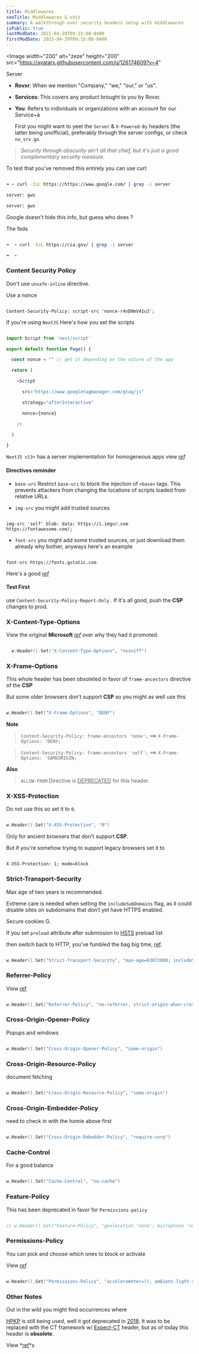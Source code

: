 ```yaml
---
title: Middlewares
seoTitle: Middlewares & shit
summary: A walkthrough over security headers setup with middlewares
isPublic: true
lastModDate: 2021-04-20T09:15:00-0400
firstModDate: 2023-04-20T09:15:00-0400
---
```


<Image
  width="200"
  alt="zeze"
  height="200"
  src="https://avatars.githubusercontent.com/u/126174609?v=4"
></Image>

<H>Server</H>

- **Rovxr**: When we mention "Company," "we," "our," or "us".

- **Services**: This covers any product brought to you by Rovxr.

- **You**: Refers to individuals or organizations with an account for our Service+à

  First you might want to yeet the `Server` & `X-Powered-By` headers (the latter being
  unofficial), preferably through the server configs, or check `no_srv.go`.

> _Security through obscurity ain’t all that chief, but it's just a good complementary security measure._

To test that you've removed this entirely you can use curl:

```bash

➜ ~ curl -IsL https://https://www.google.com/ | grep -i server

server: gws

server: gws

````

Google doesn't hide this info, but guess who does ?

The feds

```bash

➜  ~ curl -IsL https://cia.gov/ | grep -i server

➜  ~

````

### Content Security Policy

Don't use `unsafe-inline` directive.

Use a nonce

```http

Content-Security-Policy: script-src 'nonce-r4nD0mV41u3';

```

If you're using `NextJS` Here's how you set the scripts

```Typescript

import Script from 'next/script'

export default function Page() {

  const nonce = "" // get it depending on the nature of the app

  return (

    <Script

      src="https://www.googletagmanager.com/gtag/js"

      strategy="afterInteractive"

      nonce={nonce}

    />

  )

}

```

`NextJS v13+` has a server implementation for homogeneous apps view _[ref](https://nextjs.org/docs/app/building-your-application/configuring/content-security-policy)_

#### Directives reminder

- `base-uri` Restrict `base-uri` to block the injection of `<base>` tags. This prevents attackers from changing the locations of scripts loaded from relative URLs.

- `img-src` you might add trusted sources

```http

img-src 'self' blob: data: https://i.imgur.com https://fontawesome.com/;

```

- `font-src` you might add some trusted sources, or just download them already why bother, anyways here's an example

```http

font-src https://fonts.gstatic.com

```

Here's a good _[ref](https://infosec.mozilla.org/guidelines/web_security.html#implementation-notes)_

#### Test First

use `Content-Security-Policy-Report-Only` . If it's all good, push the **CSP** changes to prod.

### X-Content-Type-Options

View the original **Microsoft** _[ref](https://learn.microsoft.com/en-us/archive/blogs/ie/ie8-security-part-vi-beta-2-update)_ over why they had it promoted.

```Go

  w.Header().Set("X-Content-Type-Options", "nosniff")

```

### X-Frame-Options

This whole header has been obsoleted in favor of `frame-ancestors` directive of the **CSP**

But some older browsers don't support **CSP** so you might as well use this

```Go

w.Header().Set("X-Frame-Options", "DENY")

```

**Note**

> `Content-Security-Policy: frame-ancestors 'none';` ==> `X-Frame-Options: 'DENY;`

> `Content-Security-Policy: frame-ancestors 'self';` ==> `X-Frame-Options: 'SAMEORIGIN;`

**Also**

> `ALLOW-FROM` Directive is <u>DEPRECATED</u> for this header.

### X-XSS-Protection

Do not use this so set it to `0`.

```go

w.Header().Set("X-XSS-Protection", "0")

```

Only for ancient browsers that don't support **CSP**.

But if you're somehow trying to support legacy browsers set it to

```http

X-XSS-Protection: 1; mode=block

```

### Strict-Transport-Security

Max age of two years is recommended.

Extreme care is needed when setting the `includeSubDomains` flag, as it could disable sites on subdomains that don’t yet have HTTPS enabled.

Secure cookies G.

If you set `preload` attribute after submission to [HSTS](ttps://hstspreload.org) preload list

then switch back to HTTP, you've fumbled the bag big time, [ref](https://hstspreload.org/#removal).

```Go

w.Header().Set("Strict-Transport-Security", "max-age=63072000; includeSubDomains, preload")

```

### Referrer-Policy

View [ref](https://www.w3.org/TR/referrer-policy/#referrer-policy-no-referrer)

```Go

w.Header().Set("Referrer-Policy", "no-referrer, strict-origin-when-cross-origin")

```

### Cross-Origin-Opener-Policy

Popups and windows

```Go

w.Header().Set("Cross-Origin-Opener-Policy", "same-origin")

```

### Cross-Origin-Resource-Policy

document fetching

```go

w.Header().Set("Cross-Origin-Resource-Policy", "same-origin")

```

### Cross-Origin-Embedder-Policy

need to check in with the homie above first

```go

w.Header().Set("Cross-Origin-Embedder-Policy", "require-corp")

```

### Cache-Control

For a good balance

```go

w.Header().Set("Cache-Control", "no-cache")

```

### Feature-Policy

This has been deprecated in favor for `Permissions-policy`

```go

// w.Header().Set("Feature-Policy", "geolocation 'none'; microphone 'none'; camera 'none'")

```

### Permissions-Policy

You can pick and choose which ones to block or activate

View _[ref](https://www.w3.org/TR/permissions-policy/)_

```go

w.Header().Set("Permissions-Policy", "accelerometer=(), ambient-light-sensor=(), autoplay=(), battery=(), camera=(), clipboard-read=(), clipboard-write=(), cross-origin-isolated=(), display-capture=(), document-domain=(), encrypted-media=(), execution-while-not-rendered=(), execution-while-out-of-viewport=(), fullscreen=(), gamepad=(), geolocation=(self 'https://trusted.com'), gyroscope=(), magnetometer=(), microphone=(), midi=(), navigation-override=(), payment=(), picture-in-picture=(), publickey-credentials-get=(), screen-wake-lock=(), speaker=(), speaker-selection=(), sync-xhr=(), usb=(), web-share=(), xr-spatial-tracking=()")

```

### Other Notes

Out in the wild you might find occurrences where

[HPKP](https://tools.ietf.org/html/rfc7469) is still being used, well it got deprecated in [2018](https://www.chromestatus.com/feature/5903385005916160). It was to be replaced with the CT framework w/ [Expect-CT](https://datatracker.ietf.org/doc/rfc9163/) header, but as of today this header is **obsolete**.

View *[ref](https://chromestatus.com/feature/6244547273687040)*s
